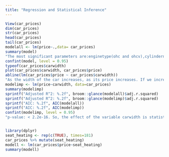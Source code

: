 ```yaml
---
title: "Regression and Statistical Inference"
---
```


```r
View(car_prices)
dim(car_prices)
str(car_prices)
head(car_prices)
tail(car_prices)
modelall <- lm(price~.,data= car_prices)
summary(model)
"The most significant parameters are:enginetype(ohc and ohcv),cylindernumber(five, four,six and twelve), enginesize,stroke,peakrpm,carwidth,carbody(hardtop, hatchback and wagon),enginelocation(rear)"
confint(model, level = 0.95)
typeof(car_prices$carwidth)
plot(car_prices$carwidth, car_prices$price)
abline(lm(car_prices$price ~ car_prices$carwidth))
"As the width of the car increases, as its price increases. If we increase the width with about 2 units, the car price increases with about 5000 units"
modelimp <- lm(price~carwidth, data=car_prices)
summary(modelimp)
sprintf("Adjusted R^2: %.2f", broom::glance(modelall)$adj.r.squared)
sprintf("Adjusted R^2: %.2f", broom::glance(modelimp)$adj.r.squared)
sprintf("AIC: %.2f", AIC(modelall))
sprintf("AIC: %.2f", AIC(modelimp))
confint(modelimp, level = 0.95)
"p-value: < 2.2e-16. So, the effect of the variable carwidth is statistically significant"



```
```r
library(dplyr)
seat_heating <- rep(c(TRUE), times=181)
car_prices %>% mutate(seat_heating)
modell <- lm(car_prices$price~seat_heating)
summary(modell)
```

